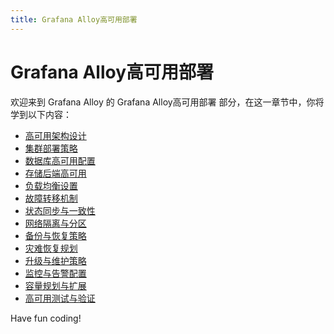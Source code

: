 ```yaml
---
title: Grafana Alloy高可用部署
---
```


# Grafana Alloy高可用部署

欢迎来到 Grafana Alloy 的 Grafana Alloy高可用部署 部分，在这一章节中，你将学到以下内容：

- [高可用架构设计](./0-highly-available-architecture-design.mdx)
- [集群部署策略](./1-cluster-deployment-policy.mdx)
- [数据库高可用配置](./2-database-high-availability-configuration.mdx)
- [存储后端高可用](./3-storage-backend-high-availability.mdx)
- [负载均衡设置](./4-load-balancing-settings.mdx)
- [故障转移机制](./5-failover-mechanism.mdx)
- [状态同步与一致性](./6-state-synchronization-and-consistency.mdx)
- [网络隔离与分区](./7-network-isolation-and-partitioning.mdx)
- [备份与恢复策略](./8-backup-and-recovery-strategy.mdx)
- [灾难恢复规划](./9-disaster-recovery-planning.mdx)
- [升级与维护策略](./10-escalation-maintenance-strategy.mdx)
- [监控与告警配置](./11-monitoring-and-alarm-configuration.mdx)
- [容量规划与扩展](./12-capacity-planning-and-expansion.mdx)
- [高可用测试与验证](./13-high-availability-testing-validation.mdx)

Have fun coding!